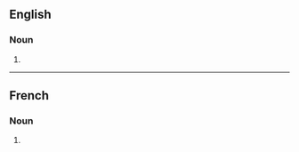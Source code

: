 ==English==

===Noun===
{{head|en|noun form}}

# {{plural of|affidavit|lang=en}}

----

==French==

===Noun===
{{head|fr|noun plural form|g=m}}

# {{plural of|affidavit|lang=fr}}